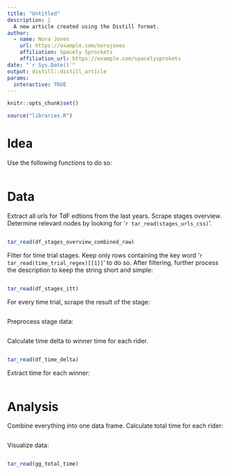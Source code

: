 ```yaml
---
title: "Untitled"
description: |
  A new article created using the Distill format.
author:
  - name: Nora Jones 
    url: https://example.com/norajones
    affiliation: Spacely Sprockets
    affiliation_url: https://example.com/spacelysprokets
date: "`r Sys.Date()`"
output: distill::distill_article
params:
  interactive: TRUE
---
```


```r
knitr::opts_chunk$set()
```

```r
source("libraries.R")
```

# Idea

Use the following functions to do so:

```r
```

# Data

Extract all urls for TdF edtions from the last years.
Scrape stages overview. Determine relevant nodes by looking for
'`r tar_read(stages_urls_css)`'.

```r
```

```r
tar_read(df_stages_overview_combined_raw)
```

Filter for time trial stages. Keep only rows containing the key word
'`r tar_read(time_trial_regex)[[1]]`' to do so. After filtering, further process
the description to keep the string short and simple:

```r
```

```r
tar_read(df_stages_itt)
```

For every time trial, scrape the result of the stage:

```r
```

Preprocess stage data:

```r
```

Calculate time delta to winner time for each rider.

```r
```

```r
tar_read(df_time_delta)
```

Extract time for each winner:

```r
```

# Analysis

Combine everything into one data frame. Calculate total time for each rider:

```r
```

Visualize data:

```r
```

```r
tar_read(gg_total_time)
```

